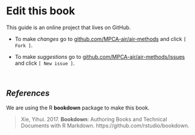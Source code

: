 # Edit this book {-}  

This guide is an online project that lives on GitHub.  

- To make _changes_ go to [github.com/MPCA-air/air-methods](https://github.com/MPCA-air/air-methods) and click `[ Fork ]`.   

- To make _suggestions_ go to [github.com/MPCA-air/air-methods/issues](https://github.com/MPCA-air/air-methods/issues) and click `[ New issue ]`.  


<br>



## _References_ {-}

We are using the R **bookdown** package to make this book.

> Xie, Yihui. 2017. **Bookdown**: Authoring Books and Technical Documents with R Markdown. https://github.com/rstudio/bookdown.
